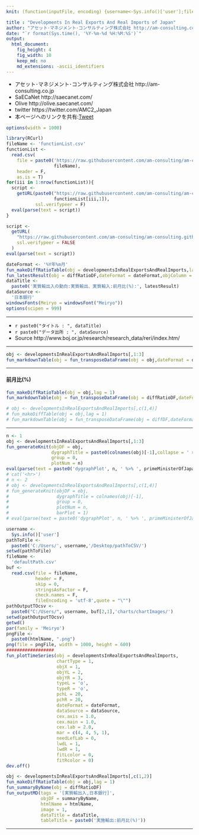 ```yaml
---
knit: (function(inputFile, encoding) {username<-Sys.info()['user'];fileName<-'defaultPath.csv';pathToFile <-paste0('C:/Users/', username,'/Desktop/pathToCSV/');setwd(pathToFile);buf0<-read.csv(fileName,header = F,skip = 0,stringsAsFactor = F,check.names = F,fileEncoding = 'utf-8');timeStamp<-format(Sys.time(),'%Y%m%d%H%M%S');htmlName<-'DevelopmentsInRealExportsAndRealImports01';rmarkdown::render(inputFile, encoding = encoding, output_file = paste0('C:/Users/',username,buf0[2,1],'charts/','am-consulting.co.jp-',htmlName,'.html')) })

title : "Developments In Real Exports And Real Imports of Japan"
author: "アセット･マネジメント･コンサルティング株式会社 http://am-consulting.co.jp"
date: "`r format(Sys.time(), '%Y-%m-%d %H:%M:%S')`"
output: 
  html_document:
    fig_height: 4
    fig_width: 10
    keep_md: no
    md_extensions: -ascii_identifiers 
---
```

<link href="http://knowledgevault.saecanet.com/components/rmarkdown-html.css" rel="stylesheet">
<script src="http://knowledgevault.saecanet.com/components/JavascriptCode.js"></script>
<style>.main-container {max-width : 1000px;}</style>

- アセット･マネジメント･コンサルティング株式会社 http://am-consulting.co.jp
- SaECaNet http://saecanet.com/
- Olive http://olive.saecanet.com/
- twitter https://twitter.com/AMC2_Japan
- 本ページへのリンクを共有:<a href="https://twitter.com/share" class="twitter-share-button" data-via="AMC2_Japan" data-size="large">Tweet</a> <script>!function(d,s,id){var js,fjs=d.getElementsByTagName(s)[0],p=/^http:/.test(d.location)?'http':'https';if(!d.getElementById(id)){js=d.createElement(s);js.id=id;js.src=p+'://platform.twitter.com/widgets.js';fjs.parentNode.insertBefore(js,fjs);}}(document, 'script', 'twitter-wjs');</script>

```r
options(width = 1000)
```

```r
library(RCurl)
fileName <- 'functionList.csv'
functionList <-
  read.csv(
    file = paste0('https://raw.githubusercontent.com/am-consulting/am-consulting.github.io/master/csv/',
                  fileName),
    header = F,
    as.is = T)
for(iii in 1:nrow(functionList)){
  script <- 
    getURL(paste0("https://raw.githubusercontent.com/am-consulting/am-consulting.github.io/master/", 
                  functionList[iii,1]),
           ssl.verifypeer = F)
  eval(parse(text = script))
}
```

```r
script <-
  getURL(
    "https://raw.githubusercontent.com/am-consulting/am-consulting.github.io/master/importDevelopmentsInRealExportsandRealImports-2017.r",
    ssl.verifypeer = FALSE
  )
eval(parse(text = script))
```

```r
dateFormat <- '%Y年%m月'
fun_makeDiffRatioTable(obj = developmentsInRealExportsAndRealImports,lag = 1)
fun_latestResult(obj = diffRatioDF,dateFormat = dateFormat,objColumn = c(2,3))
dataTitle <- 
  paste0('実質輸出入の動向:実質輸出、実質輸入:前月比(%):', latestResult) 
dataSource <- 
  '日本銀行'
windowsFonts(Meiryo = windowsFont("Meiryo"))
options(scipen = 999)
```

***

- `r paste0("タイトル : ", dataTitle)`
- `r paste0("データ出所 : ", dataSource)`
- Source http://www.boj.or.jp/research/research_data/reri/index.htm/

***

```r
obj <- developmentsInRealExportsAndRealImports[,1:3]
fun_markdownTable(obj = fun_transposeDataFrame(obj = obj,dateFormat = dateFormat))
```

***

#### 前月比(%)

```r
fun_makeDiffRatioTable(obj = obj,lag = 1)
fun_markdownTable(obj = fun_transposeDataFrame(obj = diffRatioDF,dateFormat = dateFormat))
```
<!--
***

#### 前月比(PP)
-->
```r
# obj <- developmentsInRealExportsAndRealImports[,c(1,4)]
# fun_makeDiffTable(obj = obj,lag = 1)
# fun_markdownTable(obj = fun_transposeDataFrame(obj = diffDF,dateFormat = dateFormat))
```

***

```r
n <- 1
obj <- developmentsInRealExportsAndRealImports[,1:3]
fun_generateKnit(objDF = obj,
                 dygraphTitle = paste0(colnames(obj)[-1],collapse = ' × '), 
                 group = 0,
                 plotNum = n)
eval(parse(text = paste0('dygraphPlot', n, ' %>% ', primeMinisterOfJapan_dygraph)))
# cat('<hr>')
# n <- 2
# obj <- developmentsInRealExportsAndRealImports[,c(1,4)]
# fun_generateKnit(objDF = obj,
#                  dygraphTitle = colnames(obj)[-1], 
#                  group = 0,
#                  plotNum = n,
#                  barPlot = 1)
# eval(parse(text = paste0('dygraphPlot', n, ' %>% ', primeMinisterOfJapan_dygraph)))
```

```r
username <-
  Sys.info()['user']
pathToFile <-
  paste0('C:/Users/', username,'/Desktop/pathToCSV/')
setwd(pathToFile)
fileName <-
  'defaultPath.csv'
buf <-
  read.csv(file = fileName,
           header = F,
           skip = 0,
           stringsAsFactor = F,
           check.names = F,
           fileEncoding = 'utf-8',quote = "\"")
pathOutputTOcsv <-
  paste0("C:/Users/", username, buf[2,1],'charts/chartImages/')
setwd(pathOutputTOcsv)
getwd()
par(family = 'Meiryo')
pngFile <- 
  paste0(htmlName, ".png")
png(file = pngFile, width = 1000, height = 600)
##################
fun_plotTimeSeries(obj = developmentsInRealExportsAndRealImports,
                   chartType = 1, 
                   objX = 1, 
                   objYL = 2, 
                   objYR = 3,
                   typeL = 'o',
                   typeR = 'o',
                   pchL = 20,
                   pchR = 20,
                   dateFormat = dateFormat,
                   dataSource = dataSource,
                   cex.axis = 1.0, 
                   cex.main = 1.0, 
                   cex.lab = 2.0, 
                   mar = c(4, 4, 5, 1), 
                   needLefLab = 0,
                   lwdL = 1,
                   lwdR = 1,
                   fitLcolor = 0,
                   fitRcolor = 0)
dev.off()
```

```r
obj <- developmentsInRealExportsAndRealImports[,c(1,2)]
fun_makeDiffRatioTable(obj = obj,lag = 1)
fun_summaryByName(obj = diffRatioDF)
fun_outputMD(tags = '[実質輸出入,日本銀行]',
             objDF = summaryByName,
             htmlName = htmlName,
             image = 1,
             dataTitle = dataTitle,
             tableTitle = paste0('実施輸出:前月比(%)'))
```

***
<script>MakeNegative();</script>
<script>
  (function(i,s,o,g,r,a,m){i['GoogleAnalyticsObject']=r;i[r]=i[r]||function(){
  (i[r].q=i[r].q||[]).push(arguments)},i[r].l=1*new Date();a=s.createElement(o),
  m=s.getElementsByTagName(o)[0];a.async=1;a.src=g;m.parentNode.insertBefore(a,m)
  })(window,document,'script','https://www.google-analytics.com/analytics.js','ga');

  ga('create', 'UA-3077339-5', 'auto');
  ga('send', 'pageview');

</script>
